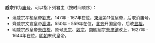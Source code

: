 '''威宗'''作为[[庙号|庙号]]，可以指下列君主（按时间顺序）：
* 漢威宗孝桓皇帝[[漢桓帝|劉志]]，147年 - 167年在位，[[東漢|東漢]]第11位皇帝，后取消庙号。
* 齊威宗文宣皇帝[[齐文宣帝|高洋]]，550年 - 559年在位，[[北齐|北齐]]开国皇帝，后改[[显祖|显祖]]。
* 明威宗烈皇帝[[崇禎帝|朱由檢]]，原号[[思宗|思宗]]、[[毅宗|毅宗]]，[[南明|南明]]紹宗[[朱聿鍵|朱聿鍵]]改上，1627年 - 1644年在位，[[明朝|明朝]]末代皇帝。

{{disambig|cat=庙号消歧义}}